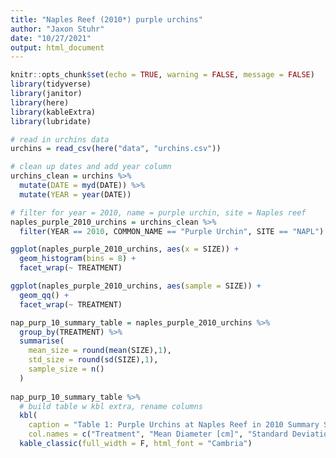 ```yaml
---
title: "Naples Reef (2010*) purple urchins"
author: "Jaxon Stuhr"
date: "10/27/2021"
output: html_document
---
```


```r
knitr::opts_chunk$set(echo = TRUE, warning = FALSE, message = FALSE)
library(tidyverse)
library(janitor)
library(here)
library(kableExtra)
library(lubridate)
```

```r
# read in urchins data
urchins = read_csv(here("data", "urchins.csv"))
```

```r
# clean up dates and add year column
urchins_clean = urchins %>% 
  mutate(DATE = myd(DATE)) %>% 
  mutate(YEAR = year(DATE))
```

```r
# filter for year = 2010, name = purple urchin, site = Naples reef
naples_purple_2010_urchins = urchins_clean %>% 
  filter(YEAR == 2010, COMMON_NAME == "Purple Urchin", SITE == "NAPL") 
```

```r
ggplot(naples_purple_2010_urchins, aes(x = SIZE)) + 
  geom_histogram(bins = 8) + 
  facet_wrap(~ TREATMENT)
```

```r
ggplot(naples_purple_2010_urchins, aes(sample = SIZE)) +
  geom_qq() + 
  facet_wrap(~ TREATMENT)
```

```r
nap_purp_10_summary_table = naples_purple_2010_urchins %>% 
  group_by(TREATMENT) %>% 
  summarise(
    mean_size = round(mean(SIZE),1),
    std_size = round(sd(SIZE),1),
    sample_size = n()
  )
  
nap_purp_10_summary_table %>%
  # build table w kbl extra, rename columns
  kbl(
    caption = "Table 1: Purple Urchins at Naples Reef in 2010 Summary Statistics", 
    col.names = c("Treatment", "Mean Diameter [cm]", "Standard Deviation [cm]", "Sample Size")) %>%
  kable_classic(full_width = F, html_font = "Cambria")
```






